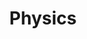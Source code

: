 ---
title: "Physics"
description: "Enable objects, lights, or empties to fall or float in a scene."
---